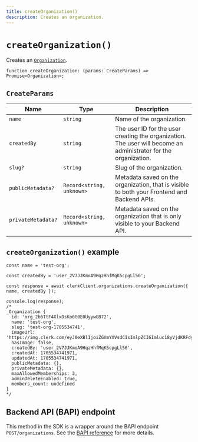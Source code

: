 ```yaml
---
title: createOrganization()
description: Creates an organization.
---
```


# `createOrganization()`

Creates an [`Organization`](/docs/references/javascript/organization/organization). 

```tsx
function createOrganization: (params: CreateParams) => Promise<Organization>;
```

## `CreateParams`

| Name | Type | Description |
| --- | --- | --- |
| `name` | `string` | Name of the organization. |
| `createdBy` | `string` | The user ID for the user creating the organization. The user will become an administrator for the organization. |
| `slug?` | `string` | Slug of the organization. |
| `publicMetadata?` | `Record<string, unknown>` | Metadata saved on the organization, that is visible to both your Frontend and Backend APIs. |
| `privateMetadata?` | `Record<string, unknown>` | Metadata saved on the organization that is only visible to your Backend API. |

## `createOrganization()` example

```tsx
const name = 'test-org';

const createdBy = 'user_2V7JJKmoA9HqzHhfMqK5cpgLl56';

const response = await clerkClient.organizations.createOrganization({ name, createdBy });

console.log(response);
/* 
_Organization {
  id: 'org_2b6TtF4XlxDsKo6t0E0UyywGB72',
  name: 'test-org',
  slug: 'test-org-1705534741',
  imageUrl: 'https://img.clerk.com/eyJ0eXBlIjoiZGVmYXVsdCIsImlpZCI6Imluc18yVjdKRFdyclJwRmZFZTlqQUM2dWpSMG8xSlQiLCJyaWQiOiJvcmdfMmI2VHRGNFhseERzS282dDBFMFV5eXdHQjcyIiwiaW5pdGlhbHMiOiJUIn0',
  hasImage: false,
  createdBy: 'user_2V7JJKmoA9HqzHhfMqK5cpgLl56',
  createdAt: 1705534741971,
  updatedAt: 1705534741971,
  publicMetadata: {},
  privateMetadata: {},
  maxAllowedMemberships: 3,
  adminDeleteEnabled: true,
  members_count: undefined
}
*/
```

## Backend API (BAPI) endpoint

This method in the SDK is a wrapper around the BAPI endpoint `POST/organizations`. See the [BAPI reference](https://clerk.com/docs/reference/backend-api/tag/Organizations#operation/CreateOrganization) for more details.